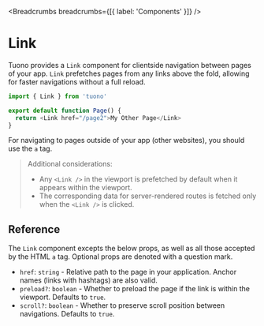 
<MetaTags
  title="Tuono - Link"
  canonical="https://tuono.dev/documentation/components/link"
/>


<Breadcrumbs breadcrumbs={[{ label: 'Components' }]} />

# Link

Tuono provides a `Link` component for clientside navigation between pages of your app. `Link` prefetches pages from any links above the fold, allowing for faster navigations without a full reload.

```typescript jsx
import { Link } from 'tuono'

export default function Page() {
  return <Link href="/page2">My Other Page</Link>
}
```

For navigating to pages outside of your app (other websites), you should use the `a` tag.

> Additional considerations:
>
> - Any `<Link />` in the viewport is prefetched by default when it appears within the viewport.
> - The corresponding data for server-rendered routes is fetched only when the `<Link />` is clicked.

## Reference

The `Link` component excepts the below props, as well as all those accepted by the HTML `a` tag. Optional props are denoted with a question mark.

- `href`: `string` - Relative path to the page in your application. Anchor names (links with hashtags) are also valid.
- `preload?`: `boolean` - Whether to preload the page if the link is within the viewport. Defaults to `true`.
- `scroll?`: `boolean` - Whether to preserve scroll position between navigations. Defaults to `true`.
